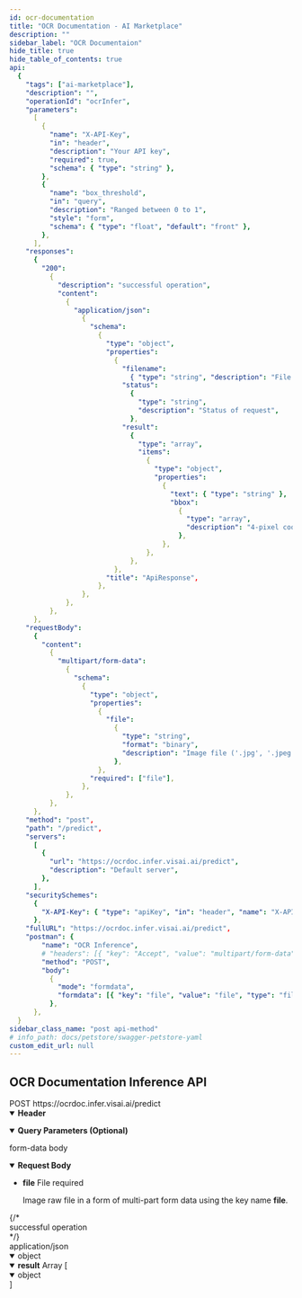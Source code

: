 ```yaml
---
id: ocr-documentation
title: "OCR Documentation - AI Marketplace"
description: ""
sidebar_label: "OCR Documentaion"
hide_title: true
hide_table_of_contents: true
api:
  {
    "tags": ["ai-marketplace"],
    "description": "",
    "operationId": "ocrInfer",
    "parameters":
      [
        {
          "name": "X-API-Key",
          "in": "header",
          "description": "Your API key",
          "required": true,
          "schema": { "type": "string" },
        },
        {
          "name": "box_threshold",
          "in": "query",
          "description": "Ranged between 0 to 1",
          "style": "form",
          "schema": { "type": "float", "default": "front" },
        },
      ],
    "responses":
      {
        "200":
          {
            "description": "successful operation",
            "content":
              {
                "application/json":
                  {
                    "schema":
                      {
                        "type": "object",
                        "properties":
                          {
                            "filename":
                              { "type": "string", "description": "File name" },
                            "status":
                              {
                                "type": "string",
                                "description": "Status of request",
                              },
                            "result":
                              {
                                "type": "array",
                                "items":
                                  {
                                    "type": "object",
                                    "properties":
                                      {
                                        "text": { "type": "string" },
                                        "bbox":
                                          {
                                            "type": "array",
                                            "description": "4-pixel coordinate x, y of text box. [[x1, y1], [x2, y2], [x3, y3], [x4, y4]]",
                                          },
                                      },
                                  },
                              },
                          },
                        "title": "ApiResponse",
                      },
                  },
              },
          },
      },
    "requestBody":
      {
        "content":
          {
            "multipart/form-data":
              {
                "schema":
                  {
                    "type": "object",
                    "properties":
                      {
                        "file":
                          {
                            "type": "string",
                            "format": "binary",
                            "description": "Image file ('.jpg', '.jpeg', and '.png')",
                          },
                      },
                    "required": ["file"],
                  },
              },
          },
      },
    "method": "post",
    "path": "/predict",
    "servers":
      [
        {
          "url": "https://ocrdoc.infer.visai.ai/predict",
          "description": "Default server",
        },
      ],
    "securitySchemes":
      {
        "X-API-Key": { "type": "apiKey", "in": "header", "name": "X-API-Key" },
      },
    "fullURL": "https://ocrdoc.infer.visai.ai/predict",
    "postman": {
        "name": "OCR Inference",
        # "headers": [{ "key": "Accept", "value": "multipart/form-data" }],
        "method": "POST",
        "body":
          {
            "mode": "formdata",
            "formdata": [{ "key": "file", "value": "file", "type": "file" }],
          },
      },
  }
sidebar_class_name: "post api-method"
# info_path: docs/petstore/swagger-petstore-yaml
custom_edit_url: null
---
```



## OCR Documentation Inference API

<div class="custom-url-container">
  <span class="custom-method">POST</span>
  <span class="custom-url">https://ocrdoc.infer.visai.ai/predict</span>
</div>
<details style={{ marginBottom: "1rem" }} data-collapsed={false} open={true}>
  <summary style={{}}>
    <strong>Header</strong>
  </summary>
  <div>
    <ul>
      <ParamsItem
        className={"paramsItem"}
        param={{
          name: "X-API-Key",
          in: "header",
          description: "Your API key",
          required: true,
          schema: { type: "string" },
        }}
      ></ParamsItem>
    </ul>
  </div>
</details>
<details
  style={{ marginBottom: "1rem" }}
  data-collapsed={false}
  open={true}
>
  <summary style={{}}>
    <strong>Query Parameters (Optional)</strong>
  </summary>
  <div>
    <ul>
      <ParamsItem
        className={"paramsItem"}
        param={{
          name: "box_threshold",
          in: "query",
          description: `Adjusting the box_threshold value, ranged between 0 to 1, affects the detection of text in documents.\nA lower value allows the model to detect more bounding boxes, while a higher value reduces detection sensitivity.\nIt is recommended to start with the default value of 0.4 and gradually increment the value by 0.1 until achieving the desired result for the document being used.\n(Number between 0 - 1)`,
          required: false,
          style: "form",
          schema: {
            type: "float",
            default: "0.4",
          },
        }}
      ></ParamsItem>
    </ul>

  </div>
</details>
<MimeTabs>
  <TabItem label={"multipart/form-data"} value={"multipart/form-data-schema"}>
    <p
      style={{
        marginLeft: "1rem",
        marginBottom: "0px",
        fontWeight: 500,
        fontSize: "12px",
      }}
    >
      form-data body
    </p>
    <details style={{}} data-collapsed={false} open={true}>
      <summary style={{ textAlign: "left" }}>
        <strong>Request Body</strong>
      </summary>
      <div style={{ textAlign: "left", marginLeft: "1rem" }}></div>
      <ul style={{ marginLeft: "1rem" }}>
        <li>
          <div>
            <div>
              <strong>file</strong>
              <span style={{ opacity: "0.6" }}> File</span>
              <span
                style={{
                  color: "#FA383E",
                  marginLeft: "0.25rem",
                  fontWeight: "700",
                }}
              >
                required
              </span>
            </div>
            <p>
              Image raw file in a form of multi-part form data using the key
              name <b>file</b>.
            </p>
          </div>
        </li>
      </ul>
    </details>
  </TabItem>
</MimeTabs>
<div>
  <ApiTabs>
    <TabItem label={"200"} value={"200"}>
      {/* <div>successful operation</div> */}
      <div>
        <div
          style={{
            padding: "0.3rem var(--ifm-tabs-padding-horizontal)",
            fontSize: "12px",
            fontWeight: "var(--ifm-font-weight-normal)",
            backgroundColor: "var(--ifm-color-emphasis-100)",
            display: "flex",
            justifyContent: "center",
            alignItems: "center",
            width: "fit-content",
            borderRadius:
              "var(--ifm-global-radius) var(--ifm-global-radius) 0px 0px",
            marginBottom: "0.5rem",
            borderBottom: "3px solid var(--ifm-tabs-color-active)",
            color: "var(--ifm-tabs-color-active)",
          }}
        >
          application/json
        </div>
        <MimeTabs schemaType={"response"}>
          <TabItem label={"Image file"} value={"adon/json"}>
            <SchemaTabs>
              <TabItem label={"Schema"} value={"Schema"}>
                <details style={{}} data-collapsed={false} open={true}>
                  <summary style={{}}>
                    <span style={{ opacity: "0.6" }}> object</span>
                  </summary>
                  <div style={{ marginLeft: "1rem" }}>
                    <SchemaItem
                      collapsible={false}
                      name={"filename"}
                      required={false}
                      schemaName={"string"}
                      schema={{
                        description: "File name",
                        type: "string",
                        minLength: 1,
                      }}
                    ></SchemaItem>
                    <SchemaItem
                      collapsible={false}
                      name={"status"}
                      required={false}
                      schemaName={"string"}
                      qualifierMessage={"`success` | `failed`"}
                      schema={{
                        description: "Status of request",
                        title: "status",
                      }}
                    ></SchemaItem>
                    <SchemaItem collapsible={false} className={"schemaItem"}>
                      <details style={{}} data-collapsed={false} open={true}>
                        <summary style={{}}>
                          <strong>result</strong>
                          <span style={{ opacity: "0.6" }}> Array [</span>
                        </summary>
                        <div style={{ marginLeft: "1rem" }}>
                          <SchemaItem
                            collapsible={false}
                            className={"schemaItem"}
                          >
                            <details
                              style={{}}
                              data-collapsed={false}
                              open={true}
                            >
                              <summary style={{}}>
                                <strong></strong>
                                <span style={{ opacity: "0.6" }}>object</span>
                              </summary>
                              <div style={{ marginLeft: "1rem" }}>
                                <SchemaItem
                                  collapsible={false}
                                  name={"bbox:"}
                                  required={false}
                                  schemaName={
                                    "[[x1, y1], [x2, y2], [x3, y3], [x4, y4]]"
                                  }
                                  qualifierMessage={undefined}
                                  schema={{
                                    type: "array",
                                    description:
                                      "4-pixel coordinate x, y of text box.",
                                  }}
                                ></SchemaItem>
                                <SchemaItem
                                  collapsible={false}
                                  name={"filename"}
                                  required={false}
                                  schemaName={"text"}
                                  schema={{
                                    description:
                                      "The extracted text in each box.",
                                    type: "string",
                                    minLength: 1,
                                  }}
                                ></SchemaItem>
                              </div>
                            </details>
                          </SchemaItem>
                        </div>
                        <div
                          style={{
                            fontSize: "var(--ifm-code-font-size)",
                            opacity: "0.6",
                            marginLeft: "-.5rem",
                          }}
                        >
                          ]
                        </div>
                      </details>
                    </SchemaItem>
                  </div>
                </details>
              </TabItem>
              <TabItem
                label={"Example (from schema)"}
                value={"Example (from schema)"}
              >
                <ResponseSamples
                  responseExample={`{
    "filename": "image.jpg",
    "status": "success",
    "result": [
        {
            "bbox": [
                [
                    32,
                    14
                ],
                [
                    196,
                    14
                ],
                [
                    196,
                    48
                ],
                [
                    32,
                    48
                ]
            ],
            "text": "นกกำลังบินออก"
        },
        {
            "bbox": [
                [
                    80,
                    46
                ],
                [
                    150,
                    46
                ],
                [
                    150,
                    78
                ],
                [
                    80,
                    78
                ]
            ],
            "text": "จากรัง"
        }
    ]
}`}
                  language={"json"}
                ></ResponseSamples>
              </TabItem>
            </SchemaTabs>
          </TabItem>
        </MimeTabs>
      </div>
    </TabItem>
  </ApiTabs>
</div>
